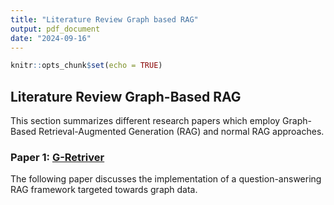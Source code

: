 ```yaml
---
title: "Literature Review Graph based RAG"
output: pdf_document
date: "2024-09-16"
---
```


```r
knitr::opts_chunk$set(echo = TRUE)
```

## Literature Review Graph-Based RAG

This section summarizes different research papers which employ Graph-Based Retrieval-Augmented Generation (RAG) and normal RAG approaches.

### Paper 1: [G-Retriver](https://arxiv.org/pdf/2402.07630)

The following paper discusses the implementation of a question-answering RAG framework targeted towards graph data.

